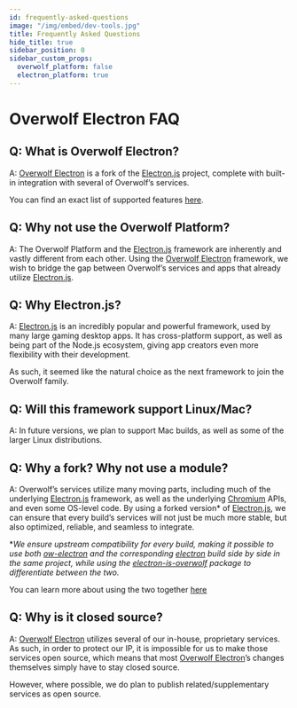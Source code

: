 ```yaml
---
id: frequently-asked-questions
image: "/img/embed/dev-tools.jpg"
title: Frequently Asked Questions
hide_title: true
sidebar_position: 0
sidebar_custom_props:
  overwolf_platform: false
  electron_platform: true
---
```


# Overwolf Electron FAQ

## Q: What is Overwolf Electron?
A: [Overwolf Electron](/tools/ow-electron) is a fork of the [Electron.js](https://www.electronjs.org/) project, complete with built-in
integration with several of Overwolf’s services.

<SkipMe>You can find an exact list of supported features [here](TODO).</SkipMe>

## Q: Why not use the Overwolf Platform?
A: The Overwolf Platform and the [Electron.js](https://www.electronjs.org/) framework are inherently and vastly different from each other.
Using the [Overwolf Electron](/tools/ow-electron) framework, we wish to bridge the gap between Overwolf’s services and apps that already utilize [Electron.js](https://www.electronjs.org).

## Q: Why Electron.js?
A: [Electron.js](https://www.electronjs.org/) is an incredibly popular and powerful framework, used by many large gaming desktop apps. It has cross-platform support,
as well as being part of the Node.js ecosystem, giving app creators even more flexibility with their development.

As such, it seemed like the natural choice as the next framework to join the Overwolf family.

## Q: Will this framework support Linux/Mac?
A: In future versions, we plan to support Mac builds, as well as some of the larger Linux distributions.

## Q: Why a fork? Why not use a module?
A: Overwolf’s services utilize many moving parts, including much of the underlying [Electron.js](https://www.electronjs.org/) framework,
as well as the underlying [Chromium](https://www.chromium.org/Home/) APIs, and even some OS-level code. By using a forked version\* of [Electron.js](https://www.electronjs.org/),
we can ensure that every build’s services will not just be much more stable, but also optimized, reliable, and seamless to integrate.

\**We ensure upstream compatibility for every build, making it possible to use both [ow-electron](https://www.npmjs.com/package/@overwolf/ow-electron) and the corresponding [electron](https://www.npmjs.com/package/electron) build
side by side in the same project, while using the [electron-is-overwolf](https://www.npmjs.com/package/@overwolf/electron-is-overwolf) package to differentiate between the two.*

<SkipMe>You can learn more about using the two together [here](TODO)</SkipMe>

## Q: Why is it closed source?
A: [Overwolf Electron](/tools/ow-electron) utilizes several of our in-house, proprietary services. As such, in order to protect our IP,
it is impossible for us to make those services open source, which means that most [Overwolf Electron](/tools/ow-electron)’s changes themselves simply have to stay closed source.

However, where possible, we do plan to publish related/supplementary services as open source.